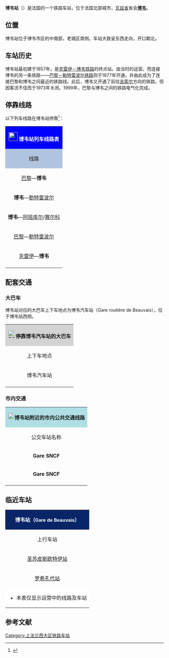 {{Infobox station
| name          =[[File:Sncf-logo.svg|32x32px]]博韦站<br>Gare de Beauvais
| type          = [[法国铁路|法国铁路]]
| image = File:Gare de Beauvais-2012.jpg
|image_caption = 博韦站（2012年）
| address       = {{FRA}}[[瓦兹省|瓦兹省]][[博韦|博韦]]
| latd          = 49
| latm          = 25
| lats          = 35
| latNS         = N
| longd         = 2
| longm         = 05
| longs         = 20
| longEW        = E
| operator = [[File:Sncf-logo.svg|32x32px]]
| coordinates_display = yes
| iso_region    = FR
| line          = 
* {{link-fr|巴黎－勒泰波尔铁路|Ligne d'Épinay - Villetaneuse au Tréport - Mers}}
* {{link-fr|克雷伊－博韦铁路|Ligne de Creil à Beauvais}} 
| platform      = 1侧式站台，2岛式站台
| tracks        = 5
| elevation = 65米
| opened        = 1857年9月1日
| rebuilt =
| status = 使用中
| closed        = 
| passengers= 约133.4万人次<ref>{{Cite web|url=https://ressources.data.sncf.com/explore/dataset/frequentation-gares/?sort=voyageurs_2014&q=beauvais|title=Fréquentation en gares|accessdate=2016-11-13|author=SNCF|date=|language=法语|publisher=SNCF Open Data|archive-date=2020-04-24|archive-url=https://web.archive.org/web/20200424114701/https://ressources.data.sncf.com/explore/dataset/frequentation-gares/?sort=voyageurs_2014&q=beauvais|dead-url=no}}</ref>
| pass_year= 2015年
| station_type = 客运车站，兼办货运业务
| connections = 
* 博韦城市公共交通
* 瓦兹省城际客运
* 皮卡第城际客运
| route_map =
| map_locator   = 
| note =
}}

'''博韦站'''（{{lang-fr|Gare de Beauvais}}）是法国的一个铁路车站，位于法国北部城市，[[瓦兹省|瓦兹省]]省会'''[[博韦|博韦]]'''。

==位置==

博韦站位于博韦市区的中南部，老城区南侧。车站大致呈东西走向，开口朝北。

==车站历史==

博韦站最初建于1857年，是[[克雷伊－博韦铁路|克雷伊－博韦铁路]]的终点站，由当时的{{link-fr|北部铁路公司|Compagnie des chemins de fer du Nord}}运营。而连接博韦的另一条铁路——[[巴黎－勒特雷波尔铁路|巴黎－勒特雷波尔铁路]]则于1877年开通，并由此成为了连接巴黎和博韦之间最近的铁路线。此后，博韦又开通了前往[[吉索尔|吉索尔]]方向的铁路，但因客流不佳而于1973年关闭。1999年，巴黎与博韦之间的铁路电气化完成。

== 停靠线路 ==

{{动态列表|最后更新时间：2016年6月17日。本章节内容仅供参考，不排除因施工或罢工而引发的临时性变更。欢迎修正和补充}}

以下列车线路在博韦站停靠<ref>{{Cite web|url=http://www.sncf.com/fr/gare/horaires/beauvais|title=博韦站实时列车时刻表|accessdate=|author=SNCF|date=|language=法语|publisher=SNCF|archive-date=2017-12-26|archive-url=https://web.archive.org/web/20171226030515/http://www.sncf.com/fr/gare/horaires/beauvais|dead-url=no}}</ref>：

{| class="wikitable mw-collapsible" 
|colspan="5" style="background:#0000FF" align="center" |[[File:Sncf-logo.svg|28x28px]] <font color=#FFFFFF>'''博韦站列车线路表'''</font>
|-
!style="background:#B0C4DE"| 线路
!style="background:#B0C4DE"|车种
!style="background:#B0C4DE"|上一站
!style="background:#B0C4DE"|下一站
!style="background:#B0C4DE"|大致运行频率{{noteTag|name=noteA}}
|-
|[[巴黎北站|巴黎]]—'''博韦'''
| rowspan="5" align="center"|[[File:Logo_TER.svg|37x37px]]
|[[圣苏皮斯欧特伊站|圣苏皮斯欧特伊]]
|（终点）
|每天10~18趟
|-
|'''博韦'''—[[勒特雷波尔站|勒特雷波尔]]
|（起点）
|[[埃尔西站|埃尔西]]
|每天2~4趟
|-
|'''博韦'''—[[阿班库尔站|阿班库尔]]/[[赛尔科站|赛尔科]]
|（起点）
|[[埃尔西站|埃尔西]]
|每天1~2趟{{noteTag|name=noteB}}
|-
|[[巴黎北站|巴黎]]—[[勒特雷波尔站|勒特雷波尔]]
|[[圣苏皮斯欧特伊站|圣苏皮斯欧特伊]]
|[[埃尔西站|埃尔西]]
|每周1趟{{noteTag|name=noteC}}
|-
|[[克雷伊站|克雷伊]]—'''博韦'''
|[[艾尔姆贝尔特库尔站|艾尔姆贝尔特库尔]]/[[罗希孔代站|罗希孔代]]
|（终点）
|每天4~14趟
|-
|colspan="5" style="background:#FFFFFF"|{{noteFoot|1=
{{noteTag|name=noteA|1=在本栏中，往返1次为"1趟"；除特别标明外，其数据仅工作日有效，周末及节假日列车数量可能会减少}}
{{noteTag|name=noteB|1=周日及节假日停运}}
{{noteTag|name=noteC|1=仅周日及节假日开行}}
}}
|}

==配套交通==

===大巴车===

博韦站对应的大巴车上下车地点为博韦汽车站（Gare routière de Beauvais），位于博韦站西侧。

{| class="wikitable mw-collapsible" 
|colspan="3" align="center" style="background:#D3D3D3" |[[File:BSicon_BUS.svg|25x25px]]'''停靠博韦汽车站的大巴车'''
|-
!align="center" |上下车地点
!align="center" |运营单位
!align="center" |主要目的地{{noteTag|name=noteA}}
|-
| rowspan="3" align="center" |博韦汽车站
|align="center" |皮卡第城际客运{{noteTag|name=noteB}}<br>Car Picardie
|[[亚眠站|亚眠]]、{{link-fr|博韦机场|Aéroport de Beauvais-Tillé}}、[[布雷特伊_(瓦兹省)|布雷特伊]]
|-
|align="center" |[https://www.oise-mobilite.fr/horaires_ligne/?rub_code=6&date=17%2F06%2F2016&heure=19&minute=45&part_id=2 瓦兹省城际客运]{{noteTag|name=noteC}}
|[[昂索维莱尔|昂索维莱尔]]、[[绍塞埃地区圣瑞斯_(瓦兹省)|圣于昂肖塞]]、[[特约_(瓦兹省)|特约]]、[[尼维莱尔_(瓦兹省)|尼维莱尔]]、[[克莱蒙_(瓦兹省)|克莱蒙]]、[[梅吕_(瓦兹省)|梅吕]]、[[吉索尔|吉索尔]]、[[福尔默里耶|福尔默里耶]]
|-
|align="center" |[[SNCF|SNCF]]
|[[阿邦库尔_(瓦兹省)|阿班库尔]]、[[克雷伊|克雷伊]]、{{link-fr|勒泰波尔|Le Tréport}}<br>（''当某条铁路线施工或罢工时，SNCF可能会提供途径该线路沿途站点的大巴车''{{noteTag|name=noteB}}）
|-
|colspan="3" style="background:#FFFFFF"|{{noteFoot|1=
{{noteTag|name=noteA|1=本栏不包括可以联程中转前往的目的地}}
{{noteTag|name=noteB|1=其车票可与SNCF的同线路车票通用}}
{{noteTag|name=noteC|1=部分线路仅周一至五开行}}
}}
|}

===市内交通===

{| class="wikitable mw-collapsible" 
|colspan="3" align="center" style="background:#AFDFE4"|[[File:Bus-logo.svg|21x21px]]'''博韦站附近的市内公共交通线路'''
|-
!align="center" |公交车站名称
!align="center" |位置
!align="center" |停靠线路{{noteTag|name=noteA}}<ref>{{Cite web|url=http://www.corolis.fr/images/sedeplacer/plan/2016-07_Corolis_Recto_plan_50x-EXE-VECTO-sans-trait-de-coupe_2.pdf|title=2016-07_Corolis_Recto_plan_50x-EXE-VECTO-sans-trait-de-coupe_2|accessdate=2016-11-13|author=COROLIS|date=|language=法语|publisher=|archive-date=2016-10-25|archive-url=https://web.archive.org/web/20161025082651/http://www.corolis.fr/images/sedeplacer/plan/2016-07_Corolis_Recto_plan_50x-EXE-VECTO-sans-trait-de-coupe_2.pdf|dead-url=yes}}</ref>
|-
|'''Gare SNCF'''
|博韦站门口
|
* C1路：'''[[博韦|博韦]]'''-圣让 ↔ '''[[博韦|博韦]]'''-阿根廷
* 4路{{noteTag|name=noteB}}：'''[[博韦|博韦]]'''-马拉德雷里 ↔ '''[[博韦|博韦]]'''-马尔塞·达索公园
* 5路{{noteTag|name=noteB}}：'''[[博韦|博韦]]'''-栗树 ↔ '''[[博韦|博韦]]'''-布拉谢风车
* 6路{{noteTag|name=noteC}}：'''[[博韦|博韦]]'''-市政厅 ↔ '''[[提耶|提耶]]'''-{{link-fr|博韦提耶机场|Aéroport de Beauvais-Tillé}}
|-
|'''Gare SNCF'''
|博韦站后门
|
* 3路{{noteTag|name=noteC}}：'''[[博韦|博韦]]'''-吕斯雷 ↔ '''[[博韦|博韦]]'''-代利
|-
|colspan="3" style="background:#FFFFFF"|{{noteFoot|1=
{{noteTag|name=noteA|1='''粗体字'''代表该站所在的市镇；中文名称非官方正式翻译，仅供参考}}
{{noteTag|name=noteB|1=周日及节假日停运}}
{{noteTag|name=noteC|1=周日及节假日班次将大幅减少}}
}}
|}

==临近车站==

{|class="wikitable mw-collapsible" style="margin: 0 auto; width:42em;"
|colspan="3" style="background:#082567" align="center"|<font color=#FFFFFF>'''博韦站（<span style="font-size:11pt;">Gare de Beauvais</span>）'''</font>
|-
!上行车站
!线路
!下行车站
|-
|align="center" |[[圣苏皮斯欧特伊站|圣苏皮斯欧特伊站]]
|align="center" |'''{{link-fr|巴黎－勒泰波尔铁路|Ligne d'Épinay - Villetaneuse au Tréport - Mers}}'''
|align="center" |[[埃尔西站|埃尔西站]]
|-
|align="center" |[[罗希孔代站|罗希孔代站]]
|align="center" |'''{{link-fr|克雷伊－博韦铁路|Ligne de Creil à Beauvais}}'''
|align="center" |（终点）
|-
|colspan="3" style="background:#FFFFFF"|
*本表仅显示运营中的线路及车站
|}

== 参考文献 ==
{{Reflist}}

{{法国主要火车站列表}}

[[Category:上法兰西大区铁路车站|Category:上法兰西大区铁路车站]]